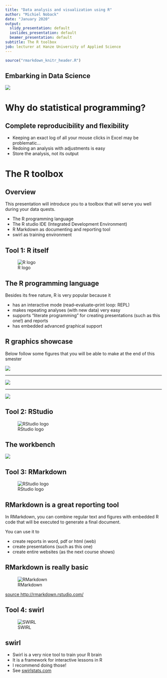 ```yaml
---
title: "Data analysis and visualization using R"
author: "Michiel Noback"
date: "January 2020"
output:
  slidy_presentation: default
  ioslides_presentation: default
  beamer_presentation: default
subtitle: The R toolbox
job: lecturer at Hanze University of Applied Science
---
```


```r
source("rmarkdown_knitr_header.R")
```

## Embarking in Data Science

![](figures/influenza_1918_new_york.jpg)


# Why do statistical programming?

## Complete reproducibility and flexibility

- Keeping an exact log of all your mouse clicks in Excel may be problematic...
- Redoing an analysis with adjustments is easy
- Store the analysis, not its output

# The R toolbox

## Overview

This presentation will introduce you to a toolbox that will serve you well during your data quests.  

- The R programming language
- The R studio IDE (Integrated Development Environment)
- R Markdown as documenting and reporting tool
- swirl as training environment


## Tool 1: R itself

![R logo](figures/Rlogo.jpg)


## The R programming language


Besides its free nature, R is very popular because it  

- has an interactive mode (read–evaluate–print loop: REPL)
- makes repeating analyses (with new data) very easy
- supports "literate programming" for creating presentations (such as this one!) and reports
- has embedded advanced graphical support


## R graphics showcase

Below follow some figures that you will be able to make at the end of this smester

![](figures/facetting-1s.png)

-----

![](figures/polarplot-1s.png)

-----

![](figures/ptsd-jitter-5-1s.png)


## Tool 2: RStudio

![RStudio logo](figures/RStudioLogo.png)


## The workbench

![](figures/RStudio_screen3.png)



## Tool 3: RMarkdown

![RStudio logo](figures/markdown_logo.jpg)


## RMarkdown is a great reporting tool

In RMarkdown, you can combine regular text and figures with embedded R code that will be executed to generate a final document.

You can use it to  

- create reports in word, pdf or html (web)
- create presentations (such as this one)
- create entire websites (as the next course shows)


## RMarkdown is really basic

![RMarkdown](figures/markdownOverview.png)

[source http://rmarkdown.rstudio.com/](http://rmarkdown.rstudio.com/)

## Tool 4: swirl

![SWIRL](figures/SwirlLogo2.png)


## swirl 

- Swirl is a very nice tool to train your R brain  
- It is a framework for interactive lessons in R 
- I recommend doing those!
- See [swirlstats.com](http://swirlstats.com/)



